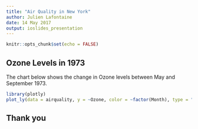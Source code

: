 ```yaml
---
title: "Air Quality in New York"
author: Julien Lafontaine
date: 14 May 2017
output: ioslides_presentation
---
```


```r
knitr::opts_chunk$set(echo = FALSE)
```

## Ozone Levels in 1973
The chart below shows the change in Ozone levels between May and September 1973.
```r
library(plotly)
plot_ly(data = airquality, y = ~Ozone, color = ~factor(Month), type = "box")
```

## Thank you